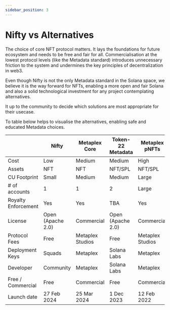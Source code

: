 ```yaml
---
sidebar_position: 3
---
```


# Nifty vs Alternatives

The choice of core NFT protocol matters. It lays the foundations for future ecosystem and needs to be free and fair for all. Commercialisation at the lowest protocol levels (like the Metadata standard) introduces unnecessary friction to the system and undermines the key principles of decentralization in web3.

Even though Nifty is not the only Metadata standard in the Solana space, we believe it is the way forward for NFTs, enabling a more open and fair Solana and also a solid technological investment for any project contemplating alternatives.

It up to the community to decide which solutions are most appropriate for their usecase.

To table below helps to visualise the alternatives, enabling safe and educated Metadata choices.

||Nifty|Metaplex Core|Token-22 Metadata|Metaplex pNFTs|
|-----|-----|-----|-----|-----|
|Cost|Low|Medium|Medium|High|
|Assets|NFT|NFT|NFT/SPL|NFT/SPL|
|CU Footprint|Small|Medium|Medium|Large|
|# of accounts|1|1|2|Large|
|Royalty Enforcement|Yes|Yes|TBA|Yes|
|License|Open (Apache 2.0)|Commercial|Open (Apache 2.0)|Commercial|
|Protocol Fees|Free|Metaplex Studios|Free|Metaplex Studios|
|Deployment Keys|Squads|Metaplex|Solana Labs|Metaplex|
|Developer|Community|Metaplex|Solana Labs|Metaplex|
|Free / Commercial|Free|Commercial|Free|Commercial|
|Launch date|27 Feb 2024|25 Mar 2024|1 Dec 2023|12 Feb 2022|


```
